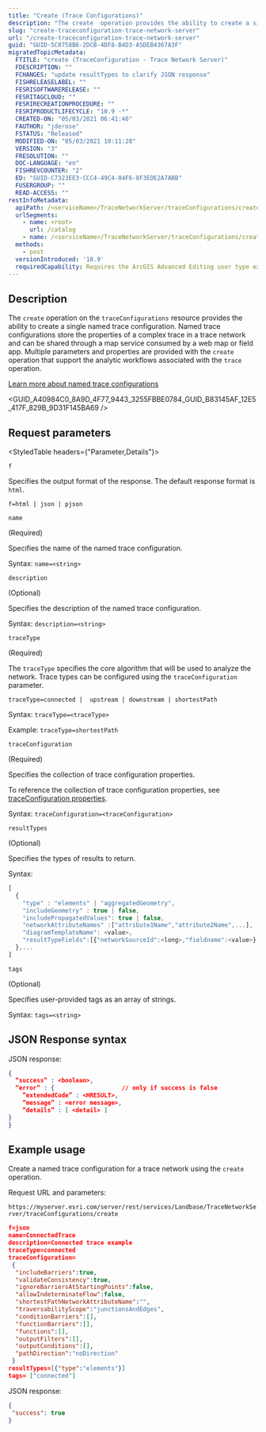 ```yaml
---
title: "Create (Trace Configurations)"
description: "The create  operation provides the ability to create a single named trace configuration in a trace network for sharing and reuse."
slug: "create-traceconfiguration-trace-network-server"
url: "/create-traceconfiguration-trace-network-server"
guid: "GUID-5C0758B6-2DCB-4DF8-B4D3-A5DEB4367A3F"
migratedTopicMetadata:
  FTITLE: "create (TraceConfiguration - Trace Network Server)"
  FDESCRIPTION: ""
  FCHANGES: "update resultTypes to clarify JSON response"
  FISHRELEASELABEL: ""
  FESRISOFTWARERELEASE: ""
  FESRITAGCLOUD: ""
  FESRIRECREATIONPROCEDURE: ""
  FESRIPRODUCTLIFECYCLE: "10.9 -*"
  CREATED-ON: "05/03/2021 06:41:46"
  FAUTHOR: "jderose"
  FSTATUS: "Released"
  MODIFIED-ON: "05/03/2021 10:11:28"
  VERSION: "3"
  FRESOLUTION: ""
  DOC-LANGUAGE: "en"
  FISHREVCOUNTER: "2"
  ED: "GUID-C7323EE3-CCC4-49C4-84F6-8F3EDE2A7ABB"
  FUSERGROUP: ""
  READ-ACCESS: ""
restInfoMetadata:
  apiPath: /<serviceName>/TraceNetworkServer/traceConfigurations/create
  urlSegments:
    - name: <root>
      url: /catalog
    - name: /<serviceName>/TraceNetworkServer/traceConfigurations/create
  methods:
    - post
  versionIntroduced: '10.9'
  requiredCapability: Requires the ArcGIS Advanced Editing user type extension license
---
```



## Description

The `create` operation on the `traceConfigurations` resource provides the ability to create a single named trace configuration. Named trace configurations store the properties of a complex trace in a trace network and can be shared through a map service consumed by a web map or field app. Multiple parameters and properties are provided with the `create` operation that support the analytic workflows associated with the `trace` operation.

[ Learn more about named trace configurations](https://pro.arcgis.com/en/pro-app/latest/help/data/trace-network/about-trace-configurations.htm)

<GUID_A40984C0_8A9D_4F77_9443_3255FBBE0784_GUID_B83145AF_12E5_417F_829B_9D31F145BA69 />

## Request parameters

<StyledTable headers={"Parameter,Details"}>

<StyledTableRow>

<StyledTableCell cellStyle="markdown">

`f`

 

</StyledTableCell>

<StyledTableCell cellStyle="markdown">

Specifies the output format of the response. The default response format is `html`.

```
f=html | json | pjson
``` 

</StyledTableCell>

</StyledTableRow>

<StyledTableRow>

<StyledTableCell cellStyle="markdown">

`name`

(Required)

 

</StyledTableCell>

<StyledTableCell cellStyle="markdown">

Specifies the name of the named trace configuration. 


Syntax: `name=<string>`


</StyledTableCell>

</StyledTableRow>

<StyledTableRow>

<StyledTableCell cellStyle="markdown">

`description`

(Optional)

 

</StyledTableCell>

<StyledTableCell cellStyle="markdown">

Specifies the description of the named trace configuration.

Syntax: `description=<string>`


</StyledTableCell>

</StyledTableRow>

<StyledTableRow>

<StyledTableCell cellStyle="markdown">

`traceType`

(Required)
 

</StyledTableCell>

<StyledTableCell cellStyle="markdown">

The `traceType` specifies the core algorithm that will be used to analyze the network. Trace types can be configured using the `traceConfiguration` parameter.

```
traceType=connected |  upstream | downstream | shortestPath
``` 


Syntax: `traceType=<traceType>`


Example: `traceType=shortestPath` 

</StyledTableCell>

</StyledTableRow>

<StyledTableRow>

<StyledTableCell cellStyle="markdown">

`traceConfiguration`

(Required)
 

</StyledTableCell>

<StyledTableCell cellStyle="markdown">

Specifies the collection of trace configuration properties.

To reference the collection of trace configuration properties, see [traceConfiguration properties](/trace-trace-network-server#traceconfiguration-properties).

Syntax: `traceConfiguration=<traceConfiguration>` 

</StyledTableCell>

</StyledTableRow>

<StyledTableRow>

<StyledTableCell cellStyle="markdown">

`resultTypes`

(Optional)
 

</StyledTableCell>

<StyledTableCell cellStyle="markdown">

Specifies the types of results to return.

Syntax:

```javascript
[
  { 
    "type" : "elements" | "aggregatedGeometry",
    "includeGeometry" : true | false,
    "includePropagatedValues": true | false,
    "networkAttributeNames" :["attribute1Name","attribute2Name",...],
    "diagramTemplateName": <value>, 
    "resultTypeFields":[{"networkSourceId":<long>,"fieldname":<value>},...]
  },...
] 
```

 

</StyledTableCell>

</StyledTableRow>

<StyledTableRow>

<StyledTableCell cellStyle="markdown">

`tags`

(Optional)
 

</StyledTableCell>

<StyledTableCell cellStyle="markdown">

Specifies user-provided tags as an array of strings. 

Syntax: `tags=<string>`

</StyledTableCell>

</StyledTableRow>

</StyledTable>

## JSON Response syntax

JSON response:

```json
{
  “success” : <boolean>,
  “error” : {                   // only if success is false
    “extendedCode” : <HRESULT>,
    “message” : <error message>,
    “details” : [ <detail> ]
}
}

```

 

## Example usage

Create a named trace configuration for a trace network using the `create` operation.

Request URL and parameters:

`https://myserver.esri.com/server/rest/services/Landbase/TraceNetworkServer/traceConfigurations/create` 

```json
f=json
name=ConnectedTrace
description=Connected trace example
traceType=connected
traceConfiguration=
 {
  "includeBarriers":true,
  "validateConsistency":true,
  "ignoreBarriersAtStartingPoints":false,
  "allowIndeterminateFlow":false,
  "shortestPathNetworkAttributeName":"",
  "traversabilityScope":"junctionsAndEdges",
  "conditionBarriers":[],
  "functionBarriers":[],
  "functions":[],
  "outputFilters":[],
  "outputConditions":[],
  "pathDirection":"noDirection"
 }
resultTypes=[{"type":"elements"}]
tags= ["connected"]


```

 

JSON response:

```json
{
 "success": true
}
```

 
